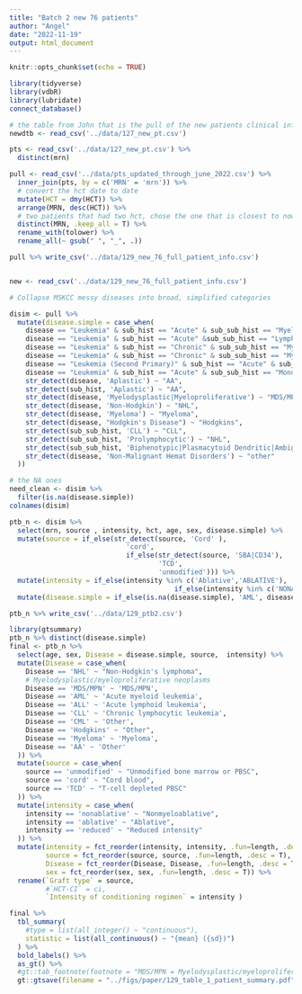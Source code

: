 ```yaml
---
title: "Batch 2 new 76 patients"
author: "Angel"
date: "2022-11-19"
output: html_document
---
```


```r
knitr::opts_chunk$set(echo = TRUE)
```

```r
library(tidyverse)
library(vdbR)
library(lubridate)
connect_database()

```

```r
# the table from John that is the pull of the new patients clinical info
newdtb <- read_csv('../data/127_new_pt.csv')

pts <- read_csv('../data/127_new_pt.csv') %>% 
  distinct(mrn) 

pull <- read_csv('../data/pts_updated_through_june_2022.csv') %>% 
  inner_join(pts, by = c('MRN' = 'mrn')) %>% 
  # convert the hct date to date
  mutate(HCT = dmy(HCT)) %>% 
  arrange(MRN, desc(HCT)) %>%
  # two patients that had two hct, chose the one that is closest to now
  distinct(MRN, .keep_all = T) %>% 
  rename_with(tolower) %>% 
  rename_all(~ gsub(" ", "_", .))

pull %>% write_csv('../data/129_new_76_full_patient_info.csv')


new <- read_csv('../data/129_new_76_full_patient_info.csv')
```

```r
# Collapse MSKCC messy diseases into broad, simplified categories

disim <- pull %>% 
  mutate(disease.simple = case_when(
    disease == "Leukemia" & sub_hist == "Acute" & sub_sub_hist == "Myelogenous" ~ 'AML',
    disease == "Leukemia" & sub_hist == "Acute" &sub_sub_hist == "Lymphoblastic" ~ "ALL",
    disease == "Leukemia" & sub_hist == "Chronic" & sub_sub_hist == "Myelogenous" ~ "CML",
    disease == "Leukemia" & sub_hist == "Chronic" & sub_sub_hist == "Myelomonocytic" ~ "MDS/MPN",
    disease == "Leukemia (Second Primary)" & sub_hist == "Acute" & sub_sub_hist == "Myelogenous" ~ "AML",
    disease == "Leukemia" & sub_hist == "Acute" & sub_sub_hist == "Monoblastic" | sub_sub_hist == "Monocytic" | sub_sub_hist == "Myelomonocytic" | sub_sub_hist =="Promyelocytic" ~ "AML",
    str_detect(disease, 'Aplastic') ~ "AA",
    str_detect(sub_hist, 'Aplastic') ~ "AA",
    str_detect(disease, 'Myelodysplastic|Myeloproliferative') ~ "MDS/MPN",
    str_detect(disease, 'Non-Hodgkin') ~ "NHL",
    str_detect(disease, 'Myeloma') ~ "Myeloma",
    str_detect(disease, "Hodgkin's Disease") ~ "Hodgkins",
    str_detect(sub_sub_hist, 'CLL') ~ "CLL",
    str_detect(sub_sub_hist, 'Prolymphocytic') ~ "NHL",
    str_detect(sub_sub_hist, 'Biphenotypic|Plasmacytoid Dendritic|Ambiguous|NK-LGL') ~ "other",
    str_detect(disease, 'Non-Malignant Hemat Disorders') ~ "other"
  ))

# the NA ones 
need_clean <- disim %>% 
  filter(is.na(disease.simple))
colnames(disim)
```

```r
ptb_n <- disim %>% 
  select(mrn, source , intensity, hct, age, sex, disease.simple) %>%  
  mutate(source = if_else(str_detect(source, 'Cord' ), 
                             'cord',
                             if_else(str_detect(source, 'SBA|CD34'), 
                                     'TCD',
                                     'unmodified'))) %>% 
  mutate(intensity = if_else(intensity %in% c('Ablative','ABLATIVE'), 'ablative',
                                         if_else(intensity %in% c('NONABL','Nonablative'), 'nonablative','reduced'))) %>% 
  mutate(disease.simple = if_else(is.na(disease.simple), 'AML', disease.simple))

ptb_n %>% write_csv('../data/129_ptb2.csv')
```

```r
library(gtsummary)  
ptb_n %>% distinct(disease.simple)
final <- ptb_n %>% 
  select(age, sex, Disease = disease.simple, source,  intensity) %>% 
  mutate(Disease = case_when(
    Disease == 'NHL' ~ "Non-Hodgkin's lymphoma",
    # Myelodysplastic/myeloproliferative neoplasms
    Disease == 'MDS/MPN' ~ 'MDS/MPN',
    Disease == 'AML' ~ 'Acute myeloid leukemia',
    Disease == 'ALL' ~ 'Acute lymphoid leukemia',
    Disease == 'CLL' ~ 'Chronic lymphocytic leukemia',
    Disease == 'CML' ~ 'Other',
    Disease == 'Hodgkins' ~ "Other",
    Disease == 'Myeloma' ~ 'Myeloma', 
    Disease == 'AA' ~ 'Other'
  )) %>% 
  mutate(source = case_when(
    source == 'unmodified' ~ "Unmodified bone marrow or PBSC",
    source == 'cord' ~ "Cord blood",
    source == 'TCD' ~ "T-cell depleted PBSC"
  )) %>% 
  mutate(intensity = case_when(
    intensity == 'nonablative' ~ "Nonmyeloablative",
    intensity == 'ablative' ~ "Ablative",
    intensity == 'reduced' ~ "Reduced intensity"
  )) %>% 
  mutate(intensity = fct_reorder(intensity, intensity, .fun=length, .desc = T),
         source = fct_reorder(source, source, .fun=length, .desc = T),
         Disease = fct_reorder(Disease, Disease, .fun=length, .desc = T),
         sex = fct_reorder(sex, sex, .fun=length, .desc = T)) %>% 
  rename(`Graft type` = source, 
         #`HCT-CI` = ci,
         `Intensity of conditioning regimen` = intensity ) 

final %>% 
  tbl_summary(
    #type = list(all_integer() ~ "continuous"), 
    statistic = list(all_continuous() ~ "{mean} ({sd})")
  ) %>%
  bold_labels() %>% 
  as_gt() %>%
  #gt::tab_footnote(footnote = "MDS/MPN = Myelodysplastic/myeloproliferative neoplasms") %>% 
  gt::gtsave(filename = "../figs/paper/129_table_1_patient_summary.pdf")


```

